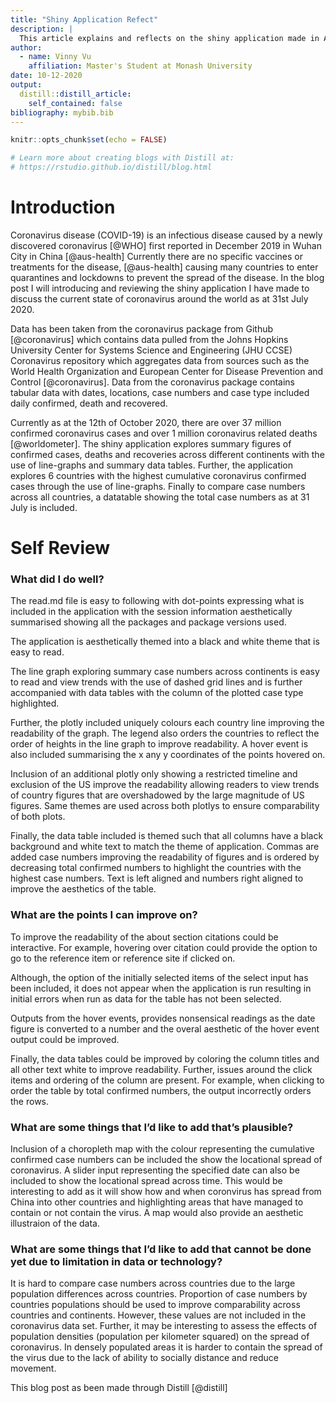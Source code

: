 ```yaml
---
title: "Shiny Application Refect"
description: |
  This article explains and reflects on the shiny application made in Assignment 1 of ETC5523
author:
  - name: Vinny Vu
    affiliation: Master's Student at Monash University
date: 10-12-2020
output:
  distill::distill_article:
    self_contained: false
bibliography: mybib.bib
---
```


```r
knitr::opts_chunk$set(echo = FALSE)

# Learn more about creating blogs with Distill at:
# https://rstudio.github.io/distill/blog.html

```

# Introduction 

Coronavirus disease (COVID-19) is an infectious disease caused by a newly discovered coronavirus [@WHO] first reported in December 2019 in Wuhan City in China [@aus-health] Currently there are no specific vaccines or treatments for the disease, [@aus-health] causing many countries to enter quarantines and lockdowns to prevent the spread of the disease. In the blog post I will introducing and reviewing the shiny application I have made to discuss the current state of coronavirus around the world as at 31st July 2020. 

Data has been taken from the coronavirus package from Github [@coronavirus] which contains data pulled from the Johns Hopkins University Center for Systems Science and Engineering (JHU CCSE) Coronavirus repository which aggregates data from sources such as the World Health Organization and European Center for Disease Prevention and Control [@coronavirus]. Data from the coronavirus package contains tabular data with dates, locations, case numbers and case type included daily confirmed, death and recovered. 

Currently as at the 12th of October 2020, there are over 37 million confirmed coronavirus cases and over 1 million coronavirus related deaths [@worldometer]. The shiny application explores summary figures of confirmed cases, deaths and recoveries across different continents with the use of line-graphs and summary data tables. Further, the application explores 6 countries with the highest cumulative coronavirus confirmed cases through the use of line-graphs. Finally to compare case numbers across all countries, a datatable showing the total case numbers as at 31 July is included. 


# Self Review 

### What did I do well?

The read.md file is easy to following with dot-points expressing what is included in the application with the session information aesthetically summarised showing all the packages and package versions used. 

The application is aesthetically themed into a black and white theme that is easy to read.

The line graph exploring summary case numbers across continents is easy to read and view trends with the use of dashed grid lines and is further accompanied with data tables with the column of the plotted case type highlighted. 

Further, the plotly included uniquely colours each country line improving the readability of the graph. The legend also orders the countries to reflect the order of heights in the line graph to improve readability. A hover event is also included summarising the x any y coordinates of the points hovered on. 

Inclusion of an additional plotly only showing a restricted timeline and exclusion of the US improve the readability allowing readers to view trends of country figures that are overshadowed by the large magnitude of US figures. Same themes are used across both plotlys to ensure comparability of both plots. 

Finally, the data table included is themed such that all columns have a black background and white text to match the theme of application. Commas are added case numbers improving the readability of figures and is ordered by decreasing total confirmed numbers to highlight the countries with the highest case numbers. Text is left aligned and numbers right aligned to improve the aesthetics of the table.  

### What are the points I can improve on?

To improve the readability of the about section citations could be interactive. For example, hovering over citation could provide the option to go to the reference item or reference site if clicked on. 

Although, the option of the initially selected items of the select input has been included, it does not appear when the application is run resulting in initial errors when run as data for the table has not been selected.

Outputs from the hover events, provides nonsensical readings as the date figure is converted to a number and the overal aesthetic of the hover event output could be improved. 

Finally, the data tables could be improved by coloring the column titles and all other text white to improve readability. Further, issues around the click items and ordering of the column are present. For example, when clicking to order the table by total confirmed numbers, the output incorrectly orders the rows. 

### What are some things that I'd like to add that's plausible?

Inclusion of a choropleth map with the colour representing the cumulative confirmed case numbers can be included the show the locational spread of coronavirus. A slider input representing the specified date can also be included to show the locational spread across time. This would be interesting to add as it will show how and when coronvirus has spread from China into other countries and highlighting areas that have managed to contain or not contain the virus. A map would also provide an aesthetic illustraion of the data.  

### What are some things that I'd like to add that cannot be done yet due to limitation in data or technology? 

It is hard to compare case numbers across countries due to the large population differences across countries. Proportion of case numbers by countries populations should be used to improve comparability across countries and continents. However, these values are not included in the coronavirus data set. Further, it may be interesting to assess the effects of population densities (population per kilometer squared) on the spread of coronavirus. In densely populated areas it is harder to contain the spread of the virus due to the lack of ability to socially distance and reduce movement.


This blog post as been made through Distill [@distill]


